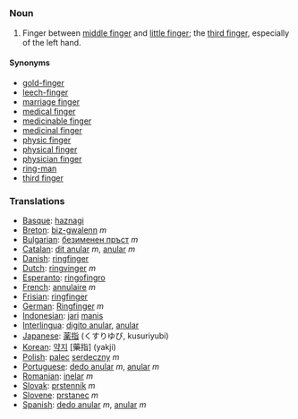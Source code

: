 =={{en}}==
===Noun===
# Finger between [[middle finger]] and [[little finger]]; the [[third finger]], especially of the left hand.
====Synonyms====
*[[gold-finger]]
*[[leech-finger]]
*[[marriage finger]]
*[[medical finger]]
*[[medicinable finger]]
*[[medicinal finger]]
*[[physic finger]]
*[[physical finger]]
*[[physician finger]]
*[[ring-man]]
*[[third finger]]


===Translations===
*[[Basque]]: [[haznagi]]
*[[Breton]]: [[biz-gwalenn]] ''m''
*[[Bulgarian]]: [[безименен пръст]] ''m''
*[[Catalan]]: [[dit anular]] ''m'', [[anular]] ''m''
*[[Danish]]: [[ringfinger]]
*[[Dutch]]: [[ringvinger]] ''m''
*[[Esperanto]]: [[ringofingro]]
*[[French]]: [[annulaire]] ''m''
*[[Frisian]]: [[ringfinger]]
*[[German]]: [[Ringfinger]] ''m''
*[[Indonesian]]: [[jari]] [[manis]]
*[[Interlingua]]: [[digito anular]], [[anular]]
*[[Japanese]]: [[薬指]] (くすりゆび, kusuriyubi)
*[[Korean]]: [[약지]] [藥指] (yakji)
*[[Polish]]: [[palec]] [[serdeczny]] ''m''
*[[Portuguese]]: [[dedo anular]] ''m'', [[anular]] ''m''
*[[Romanian]]: [[inelar]] ''m''
*[[Slovak]]: [[prstenník]] ''m''
*[[Slovene]]: [[prstanec]] ''m''
*[[Spanish]]: [[dedo anular]] ''m'', [[anular]] ''m''